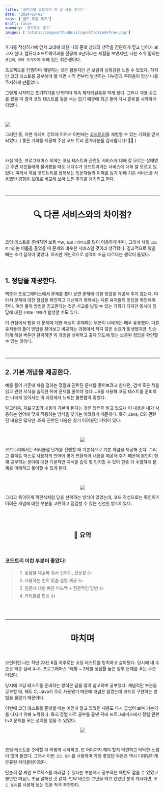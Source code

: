 ```yaml
---
title: '코린이의 코드트리 한 달 사용 후기!'
date: '2024-03-02'
tags: ['글또 후원 후기']
draft: false
summary: '코드트리 후기'
images: ['/static/images/thumbnail/geulttoXcodeTree.png']
---
```


후기를 작성하기에 앞서 코테에 대한 나의 준비 상태와 생각을 간단하게 짚고 넘어가 보고자 한다. 컴퓨터소프트웨어과를 전공해 4년이라는 세월을 보냈지만, 나는 소위 말하는 `코린이`, `코테 포기자`에 속해 있는 취준생이다.

프로젝트를 진행하며 개발하는 것은 힘들지만 큰 보람과 성취감을 느낄 수 있었다. 하지만 코딩 테스트를 공부해야 할 때면 시작 전부터 발생하는 거부감과 두려움이 항상 나를 주저하게 만들었다.

그렇게 시작하고 포기하기를 반복하며 계속 제자리걸음을 하게 됐다. 그러나 채용 공고를 봤을 때 결국 코딩 테스트를 놓을 수는 없기 때문에 최근 들어 다시 준비를 시작하게 되었다.

<br />

![](https://velog.velcdn.com/images/mintmin0320/post/355a129f-3089-40c3-900d-335fd117a730/image.png)

그러던 중, 저번 유데미 강의에 이어서 이번에는 [코드트리](https://www.codetree.ai/)를 체험할 수 있는 기회를 얻게 되었다. ( 좋은 기회를 제공해 주신 코드 트리 관계자분들 감사합니다! 👏👏 )

<br />

사실 백준, 프로그래머스 외에는 코딩 테스트와 관련된 서비스에 대해 잘 모르는 상태였고 주변 지인들에게 물어봤을 때도 대다수가 코드트리라는 서비스에 대해 잘 모르고 있었다. 따라서 처음 코드트리를 접해보는 입문자들의 이해를 돕기 위해 기존 서비스를 사용했던 경험을 토대로 비교해 보며 느낀 후기를 남기려고 한다.

<br />
<hr />

<center>

# 🔍 다른 서비스와의 차이점?

<br />

</center>

코딩 테스트를 준비하면 보통 `백준`, `프로그래머스`를 많이 이용하게 된다. 그래서 처음 `코드트리`라는 이름을 들었을 때 문제와 비슷한 서비스일 것이라 생각했다. 결과적으로 봤을 때는 초기 짐작이 맞았다. 하지만 개인적으로 성격이 조금 다르다는 생각이 들었다.

<br />

## 1. 정답을 제공한다.

백준과 프로그래머스에서 문제를 풀다 보면 문제에 대한 정답을 제공해 주지 않는다. 따라서 문제에 대한 정답을 확인하고 개선하기 위해서는 다른 유저들의 정답을 확인해야 한다. 여러 풀이 방법을 참고한다는 것은 사고를 넓힐 수 있는 기회가 되지만 동시에 정답에 대한 `신뢰도 저하`가 발생할 수도 있다.

이 관점에서 봤을 때 문제에 대한 해설이 존재하는 부분이 나에게는 매우 유용했다. 다른 유저들의 풀이 방법을 찾아보고 비교하는 과정에서 적지 않은 소요가 발생했지만, 단순하게 해설 버튼만 클릭하면 이 과정을 생략하고 출제 의도에 맞는 보증된 정답을 확인할 수 있는 것이다.

<br />
<hr />

## 2. 기본 개념을 제공한다.

예를 들어 기존에 처음 접하는 정렬과 관련된 문제를 풀어보려고 한다면, 검색 혹은 책을 읽고 관련 지식을 습득한 뒤에 문제를 풀어야 했다. JS를 사용해 코딩 테스트를 준비하는 나에게 있어서는 이 과정에서 느끼는 불편함이 많았다.

알고리즘, 자료구조의 내용이 기본이 된다는 것은 당연히 알고 있으나 이 내용을 내가 사용하는 언어에 맞게 적용하는 방식을 찾기는 어려웠기 때문이다. 특히 Java, C와 관련된 내용은 많지만 JS와 관련된 내용은 찾기 어려웠던 기억이 있다.

<br />

<center>

![](https://velog.velcdn.com/images/mintmin0320/post/8c19a6e2-a87b-491b-bb4b-1f43cce6a108/image.png)

</center>

코드트리에서는 커리큘럼 단계를 진행할 때 기본적으로 기본 개념을 제공해 준다. 그리고 셀렉트 박스로 사용자의 언어에 맞게 변환되어 내용을 제공해 주기 때문에 본인이 현재 공부하는 분야에 대한 기본적인 지식을 습득 및 인지할 수 있어 한층 더 수월하게 문제를 이해하고 풀이할 수 있게 된다.

<br />

<center>

![](https://velog.velcdn.com/images/mintmin0320/post/3d70490b-3f2c-4655-92f1-3d8aac7a5d73/image.png)

</center>

그리고 특이하게 객관식처럼 답을 선택하는 방식이 있었는데, 코드 작성으로는 확인하기 어려운 개념에 대한 부분을 고민하고 점검할 수 있는 신선한 방식이었다.

<br />
<br />

<center>

## 📌 요약

</center>

<br />

### 코드트리 이런 부분이 좋았다!

> 1. 정답을 제공해 줘서 신뢰도, 전문성 👍
> 2. 사용하는 언어 맞춤 설명 제공 👍
> 3. 질문에 대한 빠른 피드백 + 전문적인 답변 👍
> 4. 커리큘럼 편성 👍

<br />

<br />
<hr />

<center>

# 마치며

<br />
</center>

코린이인 나는 작년 23년 8월 이후로는 코딩 테스트를 방치하고 살아왔다. 당시에 내 수준은 백준 실버 4~5, 프로그래머스 1레벨 ~ 2레벨 정답률 높은 일부 문제를 푸는 수준이었다.

당시에 코딩 테스트를 준비하는 방식은 답을 많이 참고하며 공부했다. 개념적인 부분을 공부할 때, 해도 C, Java가 주로 사용됐기 때문에 개념은 알겠는데 코드로 구현하는 방법을 몰랐기 때문이다.

이번에 코딩 테스트를 준비할 때는 예전에 알고 있었던 내용도 다시 곱씹어 보며 기본기를 다지기 위해 노력했다. 특히 정렬 파트 공부를 끝낸 뒤에 프로그래머스에서 정렬 관련 Lv2 문제를 푸는 성과를 얻을 수 있었다.

<center>

![](https://velog.velcdn.com/images/mintmin0320/post/90223a9d-c32a-472c-b21a-f55d20960527/image.png)

</center>

<br />

코딩 테스트를 준비할 때 어떻게 시작하고, 또 어디까지 해야 할지 막연하고 막막한 느낌이 많이 들었다. 그래서 이번 `코드 트리`를 사용하며 가장 좋았던 부분은 역시 디테일하게 분류된 커리큘럼이었다.

단순히 잘 짜인 프로세스를 따라갈 수 있다는 부분에서 공부하는 패턴도 잡을 수 있었고 불안한 마음도 조금 덜해진 것 같다. 만약 비슷한 고민을 하고 있었던 분이 계시다면, `코드 트리`를 사용해 보는 것을 적극 추천한다.

<br />
